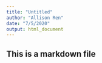 ```yaml
---
title: "Untitled"
author: "Allison Ren"
date: "7/5/2020"
output: html_document
---
```

## This is a markdown file